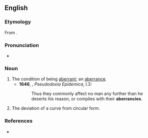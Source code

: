 ==English==

===Etymology===
From {{suffix|aberrance|y|lang=en}}.

===Pronunciation===
* {{a|US}} {{IPA|/æ.ˈbɛɹ.n̩.si/|/ˈæ.bɛɹ.n̩.sɪ/|lang=en}}

===Noun===
{{en-noun|aberrancies}}

# The condition of being [[aberrant]]; an [[aberrance]]. {{defdate|from 17th c.}}
#*'''1646''', {{w|Sir Thomas Browne}}, ''Pseudodoxia Epidemica'', I.3:
#*:Thus they commonly affect no man any further than he deserts his reason, or complies with their '''aberrancies'''.
# {{lb|en|geometry}} The deviation of a curve from circular form.

===References===
* {{R:Century 1911}}